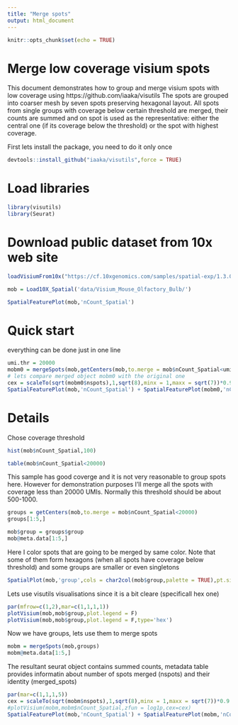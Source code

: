 ```yaml
---
title: "Merge spots"
output: html_document
---
```


```r
knitr::opts_chunk$set(echo = TRUE)
```

# Merge low coverage visium spots
This document demonstrates how to group and merge visium spots with low coverage using https://github.com/iaaka/visutils
The spots are grouped into coarser mesh by seven spots preserving hexagonal layout. All spots from single groups with coverage below certain threshold are merged, their counts are summed and  on spot is used as the representative: either the central one (if its coverage below the threshold) or the spot with highest coverage.

First lets install the package, you need to do it only once
```r
devtools::install_github("iaaka/visutils",force = TRUE)
```

# Load libraries
```r
library(visutils)
library(Seurat)
```

# Download public dataset from 10x web site
```r
loadVisiumFrom10x("https://cf.10xgenomics.com/samples/spatial-exp/1.3.0","Visium_Mouse_Olfactory_Bulb",outdir="data")
```
```r
mob = Load10X_Spatial('data/Visium_Mouse_Olfactory_Bulb/')
```


```r
SpatialFeaturePlot(mob,'nCount_Spatial')
```
# Quick start
everything can be done just in one line
```r
umi.thr = 20000
mobm0 = mergeSpots(mob,getCenters(mob,to.merge = mob$nCount_Spatial<umi.thr))
# lets compare merged object mobm0 with the original one
cex = scaleTo(sqrt(mobm0$nspots),1,sqrt(8),minx = 1,maxx = sqrt(7))*0.9
SpatialFeaturePlot(mob,'nCount_Spatial') + SpatialFeaturePlot(mobm0,'nCount_Spatial',pt.size.factor = cex*2) 
```

# Details
Chose coverage threshold
```r
hist(mob$nCount_Spatial,100)
```
```r
table(mob$nCount_Spatial<20000)
```

This sample has good coverge and it is not very reasonable to group spots here. However for demonstration purposes I'll merge all the spots with coverage less than 20000 UMIs. Normally this threshold should be about 500-1000.
```r
groups = getCenters(mob,to.merge = mob$nCount_Spatial<20000)
groups[1:5,]
```
```r
mob$group = groups$group
mob@meta.data[1:5,]
```

Here I color spots that are going to be merged by same color. Note that some of them form hexagons (when all spots have coverage below threshold) and some groups are smaller or even singletons
```r
SpatialPlot(mob,'group',cols = char2col(mob$group,palette = TRUE),pt.size.factor = 2) +NoLegend()
```

Lets use visutils visualisations since it is a bit cleare (specificall hex one)
```r
par(mfrow=c(1,2),mar=c(1,1,1,1))
plotVisium(mob,mob$group,plot.legend = F)
plotVisium(mob,mob$group,plot.legend = F,type='hex')
```

Now we have groups, lets use them to merge spots
```r
mobm = mergeSpots(mob,groups)
mobm@meta.data[1:5,]
```

The resultant seurat object contains summed counts, metadata table provides informatin about number of spots merged (nspots) and their identity (merged_spots)

```r
par(mar=c(1,1,1,5))
cex = scaleTo(sqrt(mobm$nspots),1,sqrt(8),minx = 1,maxx = sqrt(7))*0.9
#plotVisium(mobm,mobm$nCount_Spatial,zfun = log1p,cex=cex)
SpatialFeaturePlot(mob,'nCount_Spatial') + SpatialFeaturePlot(mobm,'nCount_Spatial',pt.size.factor = cex*2) 
```
